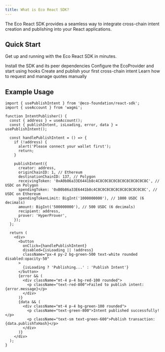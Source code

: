 ```yaml
---
title: What is Eco React SDK?
---
```


The Eco React SDK provides a seamless way to integrate cross-chain intent creation and publishing into your React applications.
## Quick Start

Get up and running with the Eco React SDK in minutes.

<CardGroup cols={2}>
  <Card
    title="Installation"
    icon="download"
    href="/essentials/installation"
  >
    Install the SDK and its peer dependencies
  </Card>
  <Card
    title="Setup"
    icon="gear"
    href="/essentials/setup"
  >
    Configure the EcoProvider and start using hooks
  </Card>
  <Card
    title="First Intent"
    icon="play"
    href="/quickstart"
  >
    Create and publish your first cross-chain intent
  </Card>
  <Card
    title="Open Quoting Client"
    icon="code"
    href="/api-reference/hooks/use-open-quoting-client"
  >
    Learn how to request and manage quotes manually
  </Card>
</CardGroup>

## Example Usage

```tsx
import { usePublishIntent } from '@eco-foundation/react-sdk';
import { useAccount } from 'wagmi';

function IntentPublisher() {
  const { address } = useAccount();
  const { publishIntent, isLoading, error, data } = usePublishIntent();

  const handlePublishIntent = () => {
    if (!address) {
      alert('Please connect your wallet first');
      return;
    }

    publishIntent({
      creator: address,
      originChainID: 1, // Ethereum
      destinationChainID: 137, // Polygon
      receivingToken: '0xA0b86a33E6441b8c4C8C0C8C0C8C0C8C0C8C0C8C', // USDC on Polygon
      spendingToken: '0xB0b86a33E6441b8c4C8C0C8C0C8C0C8C0C8C0C8C', // USDC on Ethereum
      spendingTokenLimit: BigInt('1000000000'), // 1000 USDC (6 decimals)
      amount: BigInt('500000000'), // 500 USDC (6 decimals)
      recipient: address,
      prover: 'HyperProver',
    });
  };

  return (
    <div>
      <button 
        onClick={handlePublishIntent} 
        disabled={isLoading || !address}
        className="px-4 py-2 bg-green-500 text-white rounded disabled:opacity-50"
      >
        {isLoading ? 'Publishing...' : 'Publish Intent'}
      </button>
      {error && (
        <div className="mt-4 p-4 bg-red-100 rounded">
          <p className="text-red-800">Failed to publish intent: {error.message}</p>
        </div>
      )}
      {data && (
        <div className="mt-4 p-4 bg-green-100 rounded">
          <p className="text-green-800">Intent published successfully!</p>
          <p className="text-sm text-green-600">Publish transaction: {data.publishTxHash}</p>
        </div>
      )}
    </div>
  );
}
```
